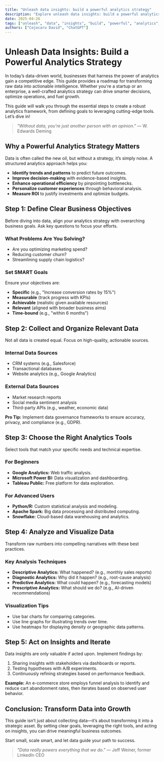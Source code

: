 ```yaml
---
title: "Unleash data insights: build a powerful analytics strategy"
description: "Explore unleash data insights: build a powerful analytics strategy in this detailed guide, offering insights, strategies, and practical tips to enhance your understanding and application of the topic."
date: 2025-04-26
tags: ["unleash", "data", "insights", "build", "powerful", "analytics", "strategy"]
authors: ["Cojocaru David", "ChatGPT"]
---
```


# Unleash Data Insights: Build a Powerful Analytics Strategy

In today’s data-driven world, businesses that harness the power of analytics gain a competitive edge. This guide provides a roadmap for transforming raw data into actionable intelligence. Whether you're a startup or an enterprise, a well-crafted analytics strategy can drive smarter decisions, optimize operations, and fuel growth.

This guide will walk you through the essential steps to create a robust analytics framework, from defining goals to leveraging cutting-edge tools. Let’s dive in!

> *"Without data, you're just another person with an opinion."* — W. Edwards Deming

## Why a Powerful Analytics Strategy Matters

Data is often called the new oil, but without a strategy, it’s simply noise. A structured analytics approach helps you:

- **Identify trends and patterns** to predict future outcomes.
- **Improve decision-making** with evidence-based insights.
- **Enhance operational efficiency** by pinpointing bottlenecks.
- **Personalize customer experiences** through behavioral analysis.
- **Measure ROI** to justify investments and optimize budgets.

## Step 1: Define Clear Business Objectives

Before diving into data, align your analytics strategy with overarching business goals. Ask key questions to focus your efforts.

### What Problems Are You Solving?

- Are you optimizing marketing spend?
- Reducing customer churn?
- Streamlining supply chain logistics?

### Set SMART Goals

Ensure your objectives are:

- **Specific** (e.g., "Increase conversion rates by 15%")
- **Measurable** (track progress with KPIs)
- **Achievable** (realistic given available resources)
- **Relevant** (aligned with broader business aims)
- **Time-bound** (e.g., "within 6 months")

## Step 2: Collect and Organize Relevant Data

Not all data is created equal. Focus on high-quality, actionable sources.

### Internal Data Sources

- CRM systems (e.g., Salesforce)
- Transactional databases
- Website analytics (e.g., Google Analytics)

### External Data Sources

- Market research reports
- Social media sentiment analysis
- Third-party APIs (e.g., weather, economic data)

**Pro Tip:** Implement data governance frameworks to ensure accuracy, privacy, and compliance (e.g., GDPR).

## Step 3: Choose the Right Analytics Tools

Select tools that match your specific needs and technical expertise.

### For Beginners

- **Google Analytics:** Web traffic analysis.
- **Microsoft Power BI:** Data visualization and dashboarding.
- **Tableau Public:** Free platform for data exploration.

### For Advanced Users

- **Python/R:** Custom statistical analysis and modeling.
- **Apache Spark:** Big data processing and distributed computing.
- **Snowflake:** Cloud-based data warehousing and analytics.

## Step 4: Analyze and Visualize Data

Transform raw numbers into compelling narratives with these best practices.

### Key Analysis Techniques

- **Descriptive Analytics:** What happened? (e.g., monthly sales reports)
- **Diagnostic Analytics:** Why did it happen? (e.g., root-cause analysis)
- **Predictive Analytics:** What could happen? (e.g., forecasting models)
- **Prescriptive Analytics:** What should we do? (e.g., AI-driven recommendations)

### Visualization Tips

- Use bar charts for comparing categories.
- Use line graphs for illustrating trends over time.
- Use heatmaps for displaying density or geographic data patterns.

## Step 5: Act on Insights and Iterate

Data insights are only valuable if acted upon. Implement findings by:

1.  Sharing insights with stakeholders via dashboards or reports.
2.  Testing hypotheses with A/B experiments.
3.  Continuously refining strategies based on performance feedback.

**Example:** An e-commerce store employs funnel analysis to identify and reduce cart abandonment rates, then iterates based on observed user behavior.

## Conclusion: Transform Data into Growth

This guide isn’t just about collecting data—it’s about transforming it into a strategic asset. By setting clear goals, leveraging the right tools, and acting on insights, you can drive meaningful business outcomes.

Start small, scale smart, and let data guide your path to success.

> *"Data really powers everything that we do."* — Jeff Weiner, former LinkedIn CEO
